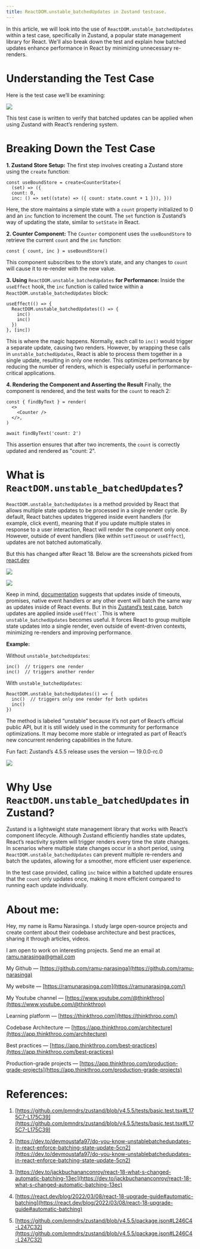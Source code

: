 ```yaml
---
title: ReactDOM.unstable_batchedUpdates in Zustand testcase.
---
```


In this article, we will look into the use of `ReactDOM.unstable_batchedUpdates` within a test case, specifically in Zustand, a popular state management library for React. We'll also break down the test and explain how batched updates enhance performance in React by minimizing unnecessary re-renders.

# **Understanding the Test Case**

Here is the test case we’ll be examining:

![](https://miro.medium.com/v2/resize:fit:875/1*LLesFA1QatYEPErFCmQ_oA.png)

This test case is written to verify that batched updates can be applied when using Zustand with React’s rendering system.

# **Breaking Down the Test Case**

**1\. Zustand Store Setup:** The first step involves creating a Zustand store using the `create` function:

```plaintext
const useBoundStore = create<CounterState>(
  (set) => ({   
  count: 0,   
  inc: () => set((state) => ({ count: state.count + 1 })), }))
```

Here, the store maintains a simple state with a `count` property initialized to 0 and an `inc` function to increment the count. The `set` function is Zustand’s way of updating the state, similar to `setState` in React.

**2\. Counter Component:** The `Counter` component uses the `useBoundStore` to retrieve the current `count` and the `inc` function:

```plaintext
const { count, inc } = useBoundStore()
```

This component subscribes to the store’s state, and any changes to `count` will cause it to re-render with the new value.

**3\. Using** `ReactDOM.unstable_batchedUpdates` **for Performance:** Inside the `useEffect` hook, the `inc` function is called twice within a `ReactDOM.unstable_batchedUpdates` block:

```plaintext
useEffect(() => {   
  ReactDOM.unstable_batchedUpdates(() => {     
    inc()     
    inc()   
  }) 
}, [inc])
```

This is where the magic happens. Normally, each call to `inc()` would trigger a separate update, causing two renders. However, by wrapping these calls in `unstable_batchedUpdates`, React is able to process them together in a single update, resulting in only one render. This optimizes performance by reducing the number of renders, which is especially useful in performance-critical applications.

**4\. Rendering the Component and Asserting the Result** Finally, the component is rendered, and the test waits for the `count` to reach 2:

```plaintext
const { findByText } = render(
  <>     
    <Counter />   
  </>, 
)  

await findByText('count: 2')
```

This assertion ensures that after two increments, the `count` is correctly updated and rendered as "count: 2".

# **What is** `ReactDOM.unstable_batchedUpdates`?

`ReactDOM.unstable_batchedUpdates` is a method provided by React that allows multiple state updates to be processed in a single render cycle. By default, React batches updates triggered inside event handlers (for example, click event), meaning that if you update multiple states in response to a user interaction, React will render the component only once. However, outside of event handlers (like within `setTimeout` or `useEffect`), updates are not batched automatically.

But this has changed after React 18. Below are the screenshots picked from [react.dev](https://react.dev/blog/2022/03/08/react-18-upgrade-guide#automatic-batching)

![](https://miro.medium.com/v2/resize:fit:875/1*lG7738BQKryZzAyAK3p6UQ.png)

![](https://miro.medium.com/v2/resize:fit:875/1*yJylBoQho0Dqb3JXkFPfSA.png)

Keep in mind, [documentation](https://react.dev/blog/2022/03/08/react-18-upgrade-guide#automatic-batching) suggests that updates inside of timeouts, promises, native event handlers or any other event will batch the same way as updates inside of React events. But in this [Zustand’s test case](https://github.com/pmndrs/zustand/blob/v4.5.5/tests/basic.test.tsx#L166), batch updates are applied inside ``useEffect`.``This is where `unstable_batchedUpdates` becomes useful. It forces React to group multiple state updates into a single render, even outside of event-driven contexts, minimizing re-renders and improving performance.

**Example:**

Without `unstable_batchedUpdates`:

```plaintext
inc()  // triggers one render
inc()  // triggers another render
```

With `unstable_batchedUpdates`:

```plaintext
ReactDOM.unstable_batchedUpdates(() => {
  inc()  // triggers only one render for both updates
  inc()
})
```

The method is labeled “unstable” because it’s not part of React’s official public API, but it is still widely used in the community for performance optimizations. It may become more stable or integrated as part of React’s new concurrent rendering capabilities in the future.

Fun fact: Zustand’s 4.5.5 release uses the version — 19.0.0-rc.0

![](https://miro.medium.com/v2/resize:fit:875/1*DeB6dAYRCXAHkZNsYJbZtg.png)

# **Why Use** `ReactDOM.unstable_batchedUpdates` in Zustand?

Zustand is a lightweight state management library that works with React’s component lifecycle. Although Zustand efficiently handles state updates, React’s reactivity system will trigger renders every time the state changes. In scenarios where multiple state changes occur in a short period, using `ReactDOM.unstable_batchedUpdates` can prevent multiple re-renders and batch the updates, allowing for a smoother, more efficient user experience.

In the test case provided, calling `inc` twice within a batched update ensures that the `count` only updates once, making it more efficient compared to running each update individually.

# **About me:**

Hey, my name is Ramu Narasinga. I study large open-source projects and create content about their codebase architecture and best practices, sharing it through articles, videos.

I am open to work on interesting projects. Send me an email at ramu.narasinga@gmail.com

My Github — [https://github.com/ramu-narasinga](https://github.com/ramu-narasinga)

My website — [https://ramunarasinga.com](https://ramunarasinga.com/)

My Youtube channel — [https://www.youtube.com/@thinkthroo](https://www.youtube.com/@thinkthroo)

Learning platform — [https://thinkthroo.com](https://thinkthroo.com/)

Codebase Architecture — [https://app.thinkthroo.com/architecture](https://app.thinkthroo.com/architecture)

Best practices — [https://app.thinkthroo.com/best-practices](https://app.thinkthroo.com/best-practices)

Production-grade projects — [https://app.thinkthroo.com/production-grade-projects](https://app.thinkthroo.com/production-grade-projects)

# **References:**

1. [https://github.com/pmndrs/zustand/blob/v4.5.5/tests/basic.test.tsx#L175C7-L175C39](https://github.com/pmndrs/zustand/blob/v4.5.5/tests/basic.test.tsx#L175C7-L175C39)
    
2. [https://dev.to/devmoustafa97/do-you-know-unstablebatchedupdates-in-react-enforce-batching-state-update-5cn2](https://dev.to/devmoustafa97/do-you-know-unstablebatchedupdates-in-react-enforce-batching-state-update-5cn2)
    
3. [https://dev.to/jackbuchananconroy/react-18-what-s-changed-automatic-batching-13ec](https://dev.to/jackbuchananconroy/react-18-what-s-changed-automatic-batching-13ec)
    
4. [https://react.dev/blog/2022/03/08/react-18-upgrade-guide#automatic-batching](https://react.dev/blog/2022/03/08/react-18-upgrade-guide#automatic-batching)
    
5. [https://github.com/pmndrs/zustand/blob/v4.5.5/package.json#L246C4-L247C32](https://github.com/pmndrs/zustand/blob/v4.5.5/package.json#L246C4-L247C32)
    

[  
](https://medium.com/tag/javascript?source=post_page-----165300ceea8c--------------------------------)
